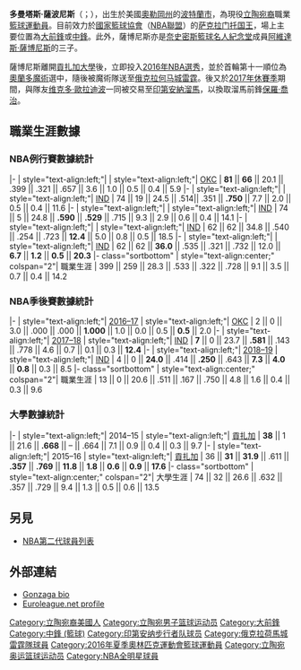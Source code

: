 {{noteTA|G1=NBA}}
{{Infobox basketball biography
| name         = 多曼塔斯·薩博尼斯<br />Domantas Sabonis
| image        = Domantas Sabonis (32768447291).jpg
| caption      = [[奧克拉荷馬雷霆|奧克拉荷馬雷霆]]時期的薩博尼斯（2017年）
| position     = [[中鋒_(籃球)|中鋒]] / [[大前鋒|大前鋒]]
| height_ft    = 6
| height_in    = 11
| weight_lb    = 240
| league       = [[National_Basketball_Association|NBA]] 
| team         = 萨克拉门托国王
| number       = 10
| nationality  = {{LIT}} / {{USA}}
| birth_date   = {{birth date and age|1996|5|3}}
| birth_place  =  {{USA}}[[波特蘭_(俄勒岡州)|波特蘭]]
| college      = [[貢扎加大學|貢扎加大學]]（2014–2016）
| draft_year   = 2016
| draft_round  = 1
| draft_pick   = 11
| draft_team   = [[奧蘭多魔術|奧蘭多魔術]] 
| career_start = 2012
| career_end   = 
| years1       = 2012–2014
| team1        = [[馬拉加籃球俱樂部|馬拉加]]
| years2       = 2012–2013
| team2        = →{{link-en|艾薩奎亞籃球俱樂部|CB Axarquía|艾薩奎亞}}
| years3       = {{nbay|2016|full=y}}
| team3        = [[奧克拉荷馬雷霆|奧克拉荷馬雷霆]]
| years4       = {{nbay|2017|start}}–{{nbay|2021|end}}
| team4        = [[印第安納溜馬|印第安納溜馬]]
| years5       = {{nbay|2021|end}}–
| team5        = [[萨克拉门托国王|萨克拉门托国王]]
| highlights   = 
*2× [[NBA全明星賽|NBA全明星賽]]（{{nasg|2020|}}、{{nasg|2021}}）
* [[NBA技巧挑战赛|NBA技巧挑战赛冠军]]（{{nasg|2021}}）
* 立陶宛年度最佳球員（2018）
* [[美聯社|AP]]榮譽獎（{{link-en|2016年NCAA男子籃球全美最佳陣容|2016 NCAA Men's Basketball All-Americans|2016}}）
* {{link-en|全美學術|Academic All-American}}最佳陣容第二隊（{{link-en|2016年NCAA男子籃球全美最佳陣容|2016 NCAA Men's Basketball All-Americans|2016}}）
* {{link-en|西海岸聯盟|West Coast Conference|WCC}}最佳陣容第一隊（2016）
* WCC最佳陣容第二隊（2015）
* WCC最佳新人陣容（2015）
| profile      = domantas_sabonis
| bbr          = sabondo01
| medaltemplates = 
{{MedalSport|男子籃球}}
{{MedalCountry|{{bk|LTU}}}}
{{MedalCompetition|[[欧洲篮球锦标赛|欧洲篮球锦标赛]]}}
{{MedalSilver|[[2015年欧洲篮球锦标赛|2015 法國]]|}}
{{MedalCompetition|[[歐洲青少年奧林匹克運動會|歐洲青少年奧林匹克運動會]]}}
{{MedalGold|{{link-en|2011年歐洲青少年奧林匹克運動會|2011 European Youth Summer Olympic Festival|2011 土耳其}}|{{link-en|2011年歐洲青少年奧林匹克運動會籃球比賽|Basketball at the 2011 European Youth Summer Olympic Festival|團隊}}}}
}}
'''多曼塔斯·薩波尼斯'''（{{lang-lt|'''Domantas Sabonis'''}}；{{bd|1996年|5月3日}}），出生於美國[[奧勒岡州|奧勒岡州]]的[[波特蘭_(俄勒岡州)|波特蘭市]]，為現役[[立陶宛裔美國人|立陶宛裔]]職業[[籃球|籃球運動員]]。目前效力於[[國家籃球協會|國家籃球協會]]（[[國家籃球協會|NBA聯盟]]）的[[萨克拉门托国王|萨克拉门托国王]]，場上主要位置為[[大前鋒|大前鋒]]或[[中鋒|中鋒]]。此外，薩博尼斯亦是[[奈史密斯籃球名人紀念堂|奈史密斯籃球名人紀念堂]]成員[[阿维达斯·萨博尼斯|阿維達斯·薩博尼斯]]的三子。

薩博尼斯離開[[貢扎加大學|貢扎加大學]]後，立即投入[[2016年NBA选秀|2016年NBA選秀]]，並於首輪第十一順位為[[奥兰多魔术|奧蘭多魔術]]選中，隨後被魔術隊送至[[俄克拉何马城雷霆|俄克拉何马城雷霆]]。後又於[[2016-17_NBA賽季|2017年休賽季]]期間，與隊友[[维克多·歐拉迪波|维克多·歐拉迪波]]一同被交易至[[印第安納溜馬|印第安納溜馬]]，以換取溜馬前鋒[[保罗·乔治|保羅·喬治]]。

==職業生涯數據==
{{NBA player statistics legend}}

===NBA例行賽數據統計===
{{NBA player statistics start}}
|-
| style="text-align:left;"| {{nbay|2016}}
| style="text-align:left;"| [[奧克拉荷馬雷霆|OKC]]
| '''81''' || '''66''' || 20.1 || .399 || .321 || .657 || 3.6 || 1.0 || 0.5 || 0.4 ||  5.9
|-
| style="text-align:left;"| {{nbay|2017}}
| style="text-align:left;"| [[印第安納溜馬|IND]]
| 74 || 19 || 24.5 || .514|| .351 || '''.750''' || 7.7 || 2.0 || 0.5 || 0.4 || 11.6
|-
| style="text-align:left;"| {{nbay|2018}} 
| style="text-align:left;"| [[印第安納溜馬|IND]]
| 74 || 5 || 24.8 || '''.590''' || '''.529''' || .715 || 9.3 || 2.9 || 0.6 || 0.4 || 14.1 
|-
| style="text-align:left;"| {{nbay|2019}} 
| style="text-align:left;"| [[印第安納溜馬|IND]]
| 62 || 62 || 34.8 || .540 || .254 || .723 || '''12.4''' || 5.0 || 0.8 || 0.5 ||  18.5
|-
| style="text-align:left;"| {{nbay|2020}} 
| style="text-align:left;"| [[印第安納溜馬|IND]]
| 62 || 62 || '''36.0''' || .535 || .321 || .732 || 12.0 || '''6.7''' || '''1.2''' || '''0.5''' ||  '''20.3'''
|- class="sortbottom"
| style="text-align:center;" colspan="2"| 職業生涯
| 399 || 259 || 28.3 || .533 || .322 || .728 || 9.1 || 3.5 || 0.7 || 0.4 || 14.2
{{S-end}}

===NBA季後賽數據統計===
{{NBA player statistics start}}
|-
| style="text-align:left;"| [[2017年NBA季後賽|2016–17]]
| style="text-align:left;"| [[奧克拉荷馬雷霆|OKC]]
| 2 || 0 || 3.0 || .000 || .000 || '''1.000''' || 1.0 || 0.0 || 0.5 || '''0.5''' || 2.0
|-
| style="text-align:left;"| [[2018年NBA季後賽|2017–18]]
| style="text-align:left;"| [[印第安納溜馬|IND]]
| '''7''' || 0 || 23.7 || '''.581''' || .143 || .778 || 4.6 || 0.7 || 0.1 || 0.3 || '''12.4'''
|-
| style="text-align:left;"| [[2019年NBA季後賽|2018–19]]
| style="text-align:left;"| [[印第安納溜馬|IND]]
| 4 || 0 || '''24.0''' || .414 || '''.250''' || .643 || '''7.3''' || '''4.0''' || '''0.8''' || 0.3 || 8.5
|- class="sortbottom"
| style="text-align:center;" colspan="2"| 職業生涯
| 13 || 0 || 20.6 || .511 || .167 || .750 || 4.8 || 1.6 || 0.4 || 0.3 || 9.6
{{S-end}}

===大學數據統計===
{{NBA player statistics start}}
|-
| style="text-align:left;"| 2014–15
| style="text-align:left;"| [[貢扎加大學|貢扎加]]
| '''38''' || 1 || 21.6 || '''.668''' || – || .664 || 7.1 || 0.9 || 0.4 || 0.3 || 9.7
|-
| style="text-align:left;"| 2015–16
| style="text-align:left;"| [[貢扎加大學|貢扎加]]
| 36 || '''31''' || '''31.9''' || .611 || '''.357''' || '''.769''' || '''11.8''' || '''1.8''' || '''0.6''' || '''0.9''' || '''17.6'''
|- class="sortbottom"
| style="text-align:center;" colspan="2"| 大學生涯
| 74 || 32 || 26.6 || .632 || .357 || .729 || 9.4 || 1.3 || 0.5 || 0.6 || 13.5
{{S-end}}

==另見==
* [[NBA第二代球員列表|NBA第二代球員列表]]

==外部連結==
{{Commons category|Domantas Sabonis}}
{{basketballstats|nba=domantas_sabonis|bbr=s/sabondo01}}
*[https://web.archive.org/web/20161017123031/http://www.gozags.com/sports/m-baskbl/mtt/domantas_sabonis_952372.html Gonzaga bio]
*[http://www.euroleague.net/competition/players/showplayer?pcode=004485 Euroleague.net profile]{{Wayback|url=http://www.euroleague.net/competition/players/showplayer?pcode=004485 |date=20160821084557 }}

{{萨克拉门托国王现时球员名单}}
{{NBA技巧挑战赛冠军}}
{{2016年NBA选秀}}
{{2016年夏季奥运会立陶宛男子篮球阵容}}

{{Authority control}}
{{DEFAULTSORT:Sabonis, Domantas}}
[[Category:立陶宛裔美國人|Category:立陶宛裔美國人]]
[[Category:立陶宛男子篮球运动员|Category:立陶宛男子篮球运动员]]
[[Category:大前鋒|Category:大前鋒]]
[[Category:中鋒_(籃球)|Category:中鋒 (籃球)]]
[[Category:印第安纳步行者队球员|Category:印第安纳步行者队球员]]
[[Category:俄克拉荷馬城雷霆隊球員|Category:俄克拉荷馬城雷霆隊球員]]
[[Category:2016年夏季奧林匹克運動會籃球運動員|Category:2016年夏季奧林匹克運動會籃球運動員]]
[[Category:立陶宛奥运篮球运动员|Category:立陶宛奥运篮球运动员]]
[[Category:NBA全明星球員|Category:NBA全明星球員]]